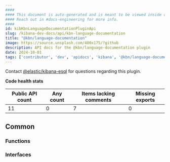 ```yaml
---
####
#### This document is auto-generated and is meant to be viewed inside our experimental, new docs system.
#### Reach out in #docs-engineering for more info.
####
id: kibKbnLanguageDocumentationPluginApi
slug: /kibana-dev-docs/api/kbn-language-documentation
title: "@kbn/language-documentation"
image: https://source.unsplash.com/400x175/?github
description: API docs for the @kbn/language-documentation plugin
date: 2024-10-01
tags: ['contributor', 'dev', 'apidocs', 'kibana', '@kbn/language-documentation']
---
```




Contact [@elastic/kibana-esql](https://github.com/orgs/elastic/teams/kibana-esql) for questions regarding this plugin.

**Code health stats**

| Public API count  | Any count | Items lacking comments | Missing exports |
|-------------------|-----------|------------------------|-----------------|
| 11 | 0 | 7 | 0 |

## Common

### Functions
<DocDefinitionList data={kbnLanguageDocumentationObj.common.functions}/>

### Interfaces
<DocDefinitionList data={kbnLanguageDocumentationObj.common.interfaces}/>


